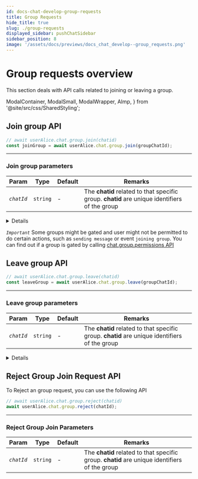 ```yaml
---
id: docs-chat-develop-group-requests
title: Group Requests
hide_title: true
slug: ./group-requests
displayed_sidebar: pushChatSidebar
sidebar_position: 8
image: '/assets/docs/previews/docs_chat_develop--group_requests.png'
---
```


# Group requests overview

This section deals with API calls related to joining or leaving a group.

<head>
  <title>{`Group Requests | Push Chat | Push Documentation`}</title>
</head>

  ModalContainer,
  ModalSmall,
  ModalWrapper,
  AImp,
} from '@site/src/css/SharedStyling';

## Join group API

```typescript
// await userAlice.chat.group.join(chatid)
const joinGroup = await userAlice.chat.group.join(groupChatId);
```

---

### Join group parameters

| Param      | Type     | Default | Remarks                                                                                       |
| ---------- | -------- | ------- | --------------------------------------------------------------------------------------------- |
| _`chatId`_ | `string` | -       | The **chatid** related to that specific group. **chatid** are unique identifiers of the group |

<Details summary="Expected response">

{" "}

```typescript
{
  members: [
    {
      wallet: 'eip155:0x140BE62b2177A975Bbef398DF8934b883E7d13f9',
      publicKey: '-----BEGIN PGP PUBLIC KEY BLOCK-----\n' +
        '\n' +
        'xsBNBGTvNZgBCADeYpZfxgn1HoMUuWM42v8ZWfLPwglQYmzz5rY3PdPPoRFU\n' +
        'v0AyPjYKpmLh2ZNfXjPaS9GuMdpXaomYSEwsV02hXZOQelo9cLop0Fc2i+l7\n' +
        '70rYhePuOuQ+XD/xYzhngAgNJ9rX96YnSodldb8uJfxYmgoF0E9Z2o2fgZGj\n' +
        'll2CPnOaLXZaBQlPS3x/461TmZ1n2ZePS/fwiC7taLz3PtyGtKaC0vo4isvI\n' +
        'yf04fkjudG0XIns5CWjdR2HeDC8BzSl8OVj8AQAc5uVU8Abk+ejWVr4zfoox\n' +
        'eaziDPgGdkckFiQ6Tdsg0tPwwOpSrCCtJocTmc/fWaBb0YlnyAAL88fJABEB\n' +
        'AAHNAMLAigQQAQgAPgWCZO81mAQLCQcICZBMYqhmfI2WQQMVCAoEFgACAQIZ\n' +
        'AQKbAwIeARYhBC9DyzhpX3ACb/yTq0xiqGZ8jZZBAACxNQf/UrM/whR7vCs+\n' +
        'ez8Y8Hz4WqIuXtfMh4l2nKVv5UUuAfQkBxEY5j6Ga2+JgKU3neQ34x/v6fm9\n' +
        'CLcY38Tc4AWyEx8KC78J+xOs7RMfyNBeiaf8KdaFfQrP0nMmufE6TxkfV1Y5\n' +
        'LJZZ8350rZVtYJppWtlH+gbyUmMObyWDWbL3aWtqa3xjv0kLsf7TnugiFwzB\n' +
        'gHHtk8tlDSOxRt0VdNNd19+/zrBYNl07Ig24WD2ETaJiaqa651z24/6/MkGT\n' +
        'MBoQh+679tuWWcTrNi4jIA8jhSQ5BOgbAapl3qXk0m9/Aexpe2s6ISLXe8YJ\n' +
        'j4cObDLv/ZKKeLZYTq9lVCydLAQUbs7ATQRk7zWYAQgAmx36uefgUF4cCSYH\n' +
        'WMWAOTyc8Awo+hxn6FktOLU1+9hfGrX2jwGLOoOwjNgbYJbiSvRglAX2b57/\n' +
        'qkkltAg1ZYCLSUzfBUbbWYlJNBwpv7+52zHaLUZ3gmI5aE48ad+uzaadgpVT\n' +
        'VqLbhdgkN6jkemPTlfMehyS49AAbmqeKfo2U72tm9ZqT2cPVCASMjN/Ux2qG\n' +
        '3W8HTo0KIVFSbkTthl1zAlwAFksp0q437+pxbdJIecJ9mO6N4OQMnv+hVBDc\n' +
        'WrPqBDJ0nas4JNgLxmLv0pheGg/TEfwS/p6xGRW5m08bj2l0cgqmEaM27jbi\n' +
        'DEpOykRWsDMhheEfI2zV/Qam8QARAQABwsB2BBgBCAAqBYJk7zWYCZBMYqhm\n' +
        'fI2WQQKbDBYhBC9DyzhpX3ACb/yTq0xiqGZ8jZZBAAAnBggA1gkIopr9HJFP\n' +
        'fO5SebcbowH4AG9M0qBqF4h1JIKbqvOnxLSsC5QmmzFcjS9ihyHBvzbRVGkC\n' +
        'zEHYpLRedQ2AmQQfsf/VOoZJEOlb7tTk4+SpYtsGte5X/yLT5Bkls7Rp8ubK\n' +
        '/V99muj1nA/OkasllXQUSGEweVz6ejzJ0oMm3Vewmw8PelsdAnfS7Ud1MnXQ\n' +
        'h+O8TCR56F5gAMWxZmxFpZMZyUFOH6KM+vL7HJUBztUS2g0ELsHKy9ep2yhv\n' +
        'iABIwx/gEuPr0NDAH9x9XFKg5m3rO64KTY4BRWBISwmQ25dM1s1bwDPLi5XI\n' +
        '6Daw1glFxpPRrxgQGlVLzJOu5b8swQ==\n' +
        '=9hCc\n' +
        '-----END PGP PUBLIC KEY BLOCK-----\n',
      isAdmin: true,
      image: 'data:image/png;base64,iVBORw0KGgoAAAANSUhEUgAAACAAAAAgCAYAAABzenr0AAAAzUlEQVR4AcXBsWlDMRiF0c8XTeAJPIAgoFbgQew1PIbXyKsyhUGtCqM6ZAJX6Z32fykM4hnuObv71++TYJRKlHtji1EqUe6NSJgJM2G2W74/nkzIvfHKKJUZwkyYCbOUe+Odcm/MEGbCTJil2/VMdLx8Eo1S2SL3RnS7nomEmTATZmm//BANKlHujS1GqUT7hRVhJsyEWWLSKJVXcm/MEGbCTJgl/sm9EY1SmTFKJcq9EY1SiYSZMBNm6XE6sHJhJffGOz1OByJhJsyE2R/3lDA4e9QQhAAAAABJRU5ErkJggg=='
    }
  ],
  pendingMembers: [
    {
      wallet: 'eip155:0x119bb8ad40B1f94e2b30ae5f59eeaEB67cD0Bd6C',
      publicKey: null,
      isAdmin: false,
      image: null
    },
    {
      wallet: 'eip155:0x6e0C509d14EbF26A529bf6DC5CC9bee7F5b8DBa4',
      publicKey: null,
      isAdmin: false,
      image: null
    },
    {
      wallet: 'eip155:0xE3FDD0527a9F8418f9a7D9e970452827FbE202FF',
      publicKey: '-----BEGIN PGP PUBLIC KEY BLOCK-----\n' +
        '\n' +
        'xsBNBGTvNZgBCADouo4S2kPqA//+I7nDAk15/LcJ2TGvDhOYuPNUNMiNGOb4\n' +
        'txusuKz6HOaG+K9hiUBpHjKrYEmCT2FEXxt8bfS3SpWb74RHSkWUNUkxk25y\n' +
        'gE5gaCKyAdcnOUyVLmobVFFYtH6naK9bULaUtkVik1P0iuEevWHxtTpsjbyH\n' +
        'bZtNpVTdprdLib4Wx6bb7VogsvjlvNJcVJ4sfPE0XgsQgAGIev7yJyU0DGzt\n' +
        '/EbvFX4sv51Kb1dX9ctBcvzVbs9+qT6LTivsrQp+TNHUN4zEeMhnWFFP5K1d\n' +
        'H445S6FWk53XvBudcOkFPtltU1MPCS6hmhevArBfYzy5eSlaKA/fH+kFABEB\n' +
        'AAHNAMLAigQQAQgAPgWCZO81mAQLCQcICZCrD2gy8Zu4awMVCAoEFgACAQIZ\n' +
        'AQKbAwIeARYhBKru9/u8wPcTeHibkasPaDLxm7hrAADa/Af+PbamVg/Ig2S2\n' +
        'HgIy4w5x7ulSk1/49+AmuiUMiVUwJSVBhROsyDbLET56w4+1TIMYZFJaczW3\n' +
        '8tCvAOUSauzc52I3zwGmaCupBJokIWp7ncPh0B8TFYrgThgXV7sLf3xy4roy\n' +
        'y8oFz1Zla88krwtPe4Az7TF+WNdXoDsLNJ3GXRmNqs1GITmDqAXFWncl12NM\n' +
        'ajUKWIKc/Gi1oKfz22mabJTtWBimDpA12LaGK3GjEK5CiWXT3Tzlqn6R14EZ\n' +
        '6ohpKZldSJiMPL0Bu9iT52iHOsw1wTZNC1L5lKhOCi3c+/fLRcJZt3hdCjqy\n' +
        'd/FSCa8/Ny/GrHBWoL49rSF4pDEA+s7ATQRk7zWYAQgAtNOoHCL7BCnjwp8O\n' +
        'htTxEI5r7Q/1zKKHiz6QKjjrGBYyR6gcmPM3JNEcvzY4OsCFnKBv2suOgrqH\n' +
        '8kXJzfpIQ7u7uJs+O3p/cn86RMANiEnO8NbB/0scpfZ7Vg3eOfoiWYE4I/1o\n' +
        'FVDCyZ1YVqtbcmuW6D8i1djjeoUmkUDZyPo7Qs6hUsJeYA/Rfl8mH5sjy2cN\n' +
        'WXf8cEtOUqJtwERXt5aRB/nBZiC0bsP6hf0HtAoNA8/96TkqrcQpODW/RckD\n' +
        'fo4wkpEONHRH+LGX7GV0pwymHu42TUnULmED6BrMgMYG2sKpxMThxtAxRaiP\n' +
        'nZ3DKXr8GCjTYnbEZpoi2zKCOQARAQABwsB2BBgBCAAqBYJk7zWYCZCrD2gy\n' +
        '8Zu4awKbDBYhBKru9/u8wPcTeHibkasPaDLxm7hrAADGyQgA5NMUkoyDTPZa\n' +
        'Znj1dB+17xBXCZ/u7pPQc1DukBefVke7/qYIicdnnEGIX3Zd7TckFRsDljR/\n' +
        '3418Bne4WyL57fAF/GgYsegpJ9n1KT7oPxWzibIaYdj7R6bkDt5r61EDWC3N\n' +
        'VBbnZu9cO15TYkObJIiyNvwbQyd6Dm313b39GnEE8sM709TWsI6Es6rRZAfC\n' +
        '+sI8ezYxqVUbP7sW3jJZYzdPOhZPHvFd5iJ2EfygEOuk5tb7AimfNwF/CNcB\n' +
        'weQGEU7feOSB9lXXA+Ag1duLM4B9bLbbHEQIPhKlBF1ED64e/W/5HNfoAkS4\n' +
        'qhzOD5XWs6xs45nnYqUbBFLG9Xk+Jg==\n' +
        '=qtAv\n' +
        '-----END PGP PUBLIC KEY BLOCK-----\n',
      isAdmin: false,
      image: 'data:image/png;base64,iVBORw0KGgoAAAANSUhEUgAAACAAAAAgCAYAAABzenr0AAAAw0lEQVR4AcXBsXECMRRF0csbdbAZBagHKlJMSOL90IUq2h5UABktLE6/HcizY4/fOafrcntzQB/BTKvBEcJMmAmz0keQtRpk67bzRQ1m1m0nu19E1keQCTNhJsxO1+X2JukjmHm+Ppg5Lw9mWg0yYSbMhFnhoPPy4C8JM2EmzArftBr8J2EmzIRZ6SPIWg2yPoKs1WCmjyBrNcj6CDJhJsyEWWk1OKKP4DdaDTJhJsyEWeEHrQbZuu3M3C/iCGEmzITZJ/s7LOkKUABjAAAAAElFTkSuQmCC'
    }
  ],
  contractAddressERC20: null,
  numberOfERC20: 0,
  contractAddressNFT: null,
  numberOfNFTTokens: 0,
  verificationProof: 'pgp:-----BEGIN PGP SIGNATURE-----\n' +
    '\n' +
    'wsBzBAEBCAAnBYJk7zWZCZBMYqhmfI2WQRYhBC9DyzhpX3ACb/yTq0xiqGZ8\n' +
    'jZZBAADwAwgAq/6WjtwRt1aPTLWwtSx80Ng/Wxf97dkpebMXSj9T7f5ia1rM\n' +
    '8wqsuNUDMEMPB9LM34f6Q5pD994oeN2YT7z34u20mskiNphZdx/DNvu8w9UZ\n' +
    'rI3tyjfZULhARNVM34sSABnHtExbl4ZArhNDsT86ku0sZNjr9frn2mtgmlKN\n' +
    'nQdGcLJSxbci0hFg3nE5mYNpwZNs2S/2uk11WHKxzMhII6AdePE77BKPqedu\n' +
    'PiXDODO2dIvV8glLQoJPRPgc2ap+/xYIBUFljqHGPU/62VSLlHxBJv72p5s/\n' +
    'kOxiqD42TmpaaMtfudqgsZsGoYpZDHcMKYGNZs+9qVRHPRD+s0QhEA==\n' +
    '=c6IF\n' +
    '-----END PGP SIGNATURE-----\n',
  groupImage: 'data:image/png;base64,iVBORw0KGgoAAAANSUhEUgAAACAAAAAgCAYAAABzenr0AAAAvklEQVR4AcXBsW2FMBiF0Y8r3GQb6jeBxRauYRpo4yGQkMd4A7kg7Z/GUfSKe8703fKDkTATZsJsrr0RlZSJ9r4RLayMvLmJjnQS1d6IhJkwE2bT13U/DBzp5BN73xgRZsJMmM1HOolqb/yWiWpvjJSUiRZWopIykTATZsJs5g+1N6KSMiO1N/5DmAkzYTa9Lh6MhJkwE2ZzSZlo7xvRwson3txERzqJhJkwE2bT6+JhoKTMJ2pvjAgzYSbMfgDlXixqjH6gRgAAAABJRU5ErkJggg==',
  groupName: 'influential_maroon_gamefowl',
  groupDescription: 'urgent_brown_butterfly',
  isPublic: false,
  groupCreator: 'eip155:0x140BE62b2177A975Bbef398DF8934b883E7d13f9',
  chatId: '5f769c881ffe328117dea3d3acd0b97ce7f4c163e440f75a96be3e33f7d2a000',
  meta: null,
  scheduleAt: null,
  scheduleEnd: null,
  groupType: 'default',
  status: null,
  rules: {},
  eventType: 'update'
}
```

| Parameter                  | Type                  | Remarks                                                        |
| -------------------------- | --------------------- | -------------------------------------------------------------- |
| `members`                  | `Array<Object>`       | An array containing member objects.                            |
| `members.wallet`           | `string`              | The wallet address of the member.                              |
| `members.publicKey`        | `string`              | The member's public PGP key (if available).                    |
| `members.isAdmin`          | `boolean`             | Indicates whether the member is an admin.                      |
| `members.image`            | `string`              | Image associated with the member.                              |
| `pendingMembers`           | `Array<Object>`       | An array containing pending member objects.                    |
| `pendingMembers.wallet`    | `string`              | The wallet address of the pending member.                      |
| `pendingMembers.publicKey` | `string`              | The pending member's public PGP key (if available).            |
| `pendingMembers.isAdmin`   | `boolean`             | Indicates whether the pending member is an admin.              |
| `pendingMembers.image`     | `string`              | Image associated with the pending member.                      |
| `contractAddressERC20`     | `string` or `null`    | Contract address for ERC20 tokens (Used for tokenGating).      |
| `numberOfERC20`            | `number`              | The number of ERC20 tokens associated. (Used for tokenGating). |
| `contractAddressNFT`       | `string` or `null`    | Contract address for NFT tokens (Used for tokenGating)         |
| `numberOfNFTTokens`        | `number`              | The number of NFT tokens associated. (Used for tokenGating)    |
| `verificationProof`        | `string`              | Verification proof associated with group data.                 |
| `groupImage`               | `string`              | Group's image.                                                 |
| `groupName`                | `string`              | The name of the group.                                         |
| `groupDescription`         | `string`              | Description of the group.                                      |
| `isPublic`                 | `boolean`             | Indicates whether the group is public or private.              |
| `groupCreator`             | `string`              | Push Profile DID of the group creator.                         |
| `chatId`                   | `string`              | Unique chat ID associated with the group.                      |
| `meta`                     | `object` or `null`    | Additional metadata (if available).                            |
| `scheduleAt`               | `timestamp` or `null` | Scheduled start time (if available).                           |
| `scheduleEnd`              | `timestamp` or `null` | Scheduled end time (if available).                             |
| `groupType`                | `string`              | Type of the group (default, spaces, live etc).                 |
| `status`                   | `string` or `null`    | Status information ( active, expired etc)                      |
| `rules`                    | `Object`              | Group-specific moderation rules                                |
| `eventType`                | `string`              | The type of event (create, update etc)                         |

</Details>

_`Important`_ Some groups might be gated and user might not be permitted to do certain actions, such as `sending message` or event `joining group`. You can find out if a group is gated by calling [chat.group.permissions API](/docs/chat/build/group-permissions)

## Leave group API

```typescript
// await userAlice.chat.group.leave(chatid)
const leaveGroup = await userAlice.chat.group.leave(groupChatId);
```

---

### Leave group parameters

| Param      | Type     | Default | Remarks                                                                                       |
| ---------- | -------- | ------- | --------------------------------------------------------------------------------------------- |
| _`chatId`_ | `string` | -       | The **chatid** related to that specific group. **chatid** are unique identifiers of the group |

<Details summary="Expected response">

{" "}

```typescript
{
  members: [
    {
      wallet: 'eip155:0x140BE62b2177A975Bbef398DF8934b883E7d13f9',
      publicKey: '-----BEGIN PGP PUBLIC KEY BLOCK-----\n' +
        '\n' +
        'xsBNBGTvNZgBCADeYpZfxgn1HoMUuWM42v8ZWfLPwglQYmzz5rY3PdPPoRFU\n' +
        'v0AyPjYKpmLh2ZNfXjPaS9GuMdpXaomYSEwsV02hXZOQelo9cLop0Fc2i+l7\n' +
        '70rYhePuOuQ+XD/xYzhngAgNJ9rX96YnSodldb8uJfxYmgoF0E9Z2o2fgZGj\n' +
        'll2CPnOaLXZaBQlPS3x/461TmZ1n2ZePS/fwiC7taLz3PtyGtKaC0vo4isvI\n' +
        'yf04fkjudG0XIns5CWjdR2HeDC8BzSl8OVj8AQAc5uVU8Abk+ejWVr4zfoox\n' +
        'eaziDPgGdkckFiQ6Tdsg0tPwwOpSrCCtJocTmc/fWaBb0YlnyAAL88fJABEB\n' +
        'AAHNAMLAigQQAQgAPgWCZO81mAQLCQcICZBMYqhmfI2WQQMVCAoEFgACAQIZ\n' +
        'AQKbAwIeARYhBC9DyzhpX3ACb/yTq0xiqGZ8jZZBAACxNQf/UrM/whR7vCs+\n' +
        'ez8Y8Hz4WqIuXtfMh4l2nKVv5UUuAfQkBxEY5j6Ga2+JgKU3neQ34x/v6fm9\n' +
        'CLcY38Tc4AWyEx8KC78J+xOs7RMfyNBeiaf8KdaFfQrP0nMmufE6TxkfV1Y5\n' +
        'LJZZ8350rZVtYJppWtlH+gbyUmMObyWDWbL3aWtqa3xjv0kLsf7TnugiFwzB\n' +
        'gHHtk8tlDSOxRt0VdNNd19+/zrBYNl07Ig24WD2ETaJiaqa651z24/6/MkGT\n' +
        'MBoQh+679tuWWcTrNi4jIA8jhSQ5BOgbAapl3qXk0m9/Aexpe2s6ISLXe8YJ\n' +
        'j4cObDLv/ZKKeLZYTq9lVCydLAQUbs7ATQRk7zWYAQgAmx36uefgUF4cCSYH\n' +
        'WMWAOTyc8Awo+hxn6FktOLU1+9hfGrX2jwGLOoOwjNgbYJbiSvRglAX2b57/\n' +
        'qkkltAg1ZYCLSUzfBUbbWYlJNBwpv7+52zHaLUZ3gmI5aE48ad+uzaadgpVT\n' +
        'VqLbhdgkN6jkemPTlfMehyS49AAbmqeKfo2U72tm9ZqT2cPVCASMjN/Ux2qG\n' +
        '3W8HTo0KIVFSbkTthl1zAlwAFksp0q437+pxbdJIecJ9mO6N4OQMnv+hVBDc\n' +
        'WrPqBDJ0nas4JNgLxmLv0pheGg/TEfwS/p6xGRW5m08bj2l0cgqmEaM27jbi\n' +
        'DEpOykRWsDMhheEfI2zV/Qam8QARAQABwsB2BBgBCAAqBYJk7zWYCZBMYqhm\n' +
        'fI2WQQKbDBYhBC9DyzhpX3ACb/yTq0xiqGZ8jZZBAAAnBggA1gkIopr9HJFP\n' +
        'fO5SebcbowH4AG9M0qBqF4h1JIKbqvOnxLSsC5QmmzFcjS9ihyHBvzbRVGkC\n' +
        'zEHYpLRedQ2AmQQfsf/VOoZJEOlb7tTk4+SpYtsGte5X/yLT5Bkls7Rp8ubK\n' +
        '/V99muj1nA/OkasllXQUSGEweVz6ejzJ0oMm3Vewmw8PelsdAnfS7Ud1MnXQ\n' +
        'h+O8TCR56F5gAMWxZmxFpZMZyUFOH6KM+vL7HJUBztUS2g0ELsHKy9ep2yhv\n' +
        'iABIwx/gEuPr0NDAH9x9XFKg5m3rO64KTY4BRWBISwmQ25dM1s1bwDPLi5XI\n' +
        '6Daw1glFxpPRrxgQGlVLzJOu5b8swQ==\n' +
        '=9hCc\n' +
        '-----END PGP PUBLIC KEY BLOCK-----\n',
      isAdmin: true,
      image: 'data:image/png;base64,iVBORw0KGgoAAAANSUhEUgAAACAAAAAgCAYAAABzenr0AAAAzUlEQVR4AcXBsWlDMRiF0c8XTeAJPIAgoFbgQew1PIbXyKsyhUGtCqM6ZAJX6Z32fykM4hnuObv71++TYJRKlHtji1EqUe6NSJgJM2G2W74/nkzIvfHKKJUZwkyYCbOUe+Odcm/MEGbCTJil2/VMdLx8Eo1S2SL3RnS7nomEmTATZmm//BANKlHujS1GqUT7hRVhJsyEWWLSKJVXcm/MEGbCTJgl/sm9EY1SmTFKJcq9EY1SiYSZMBNm6XE6sHJhJffGOz1OByJhJsyE2R/3lDA4e9QQhAAAAABJRU5ErkJggg=='
    }
  ],
  pendingMembers: [
    {
      wallet: 'eip155:0x119bb8ad40B1f94e2b30ae5f59eeaEB67cD0Bd6C',
      publicKey: null,
      isAdmin: false,
      image: null
    },
    {
      wallet: 'eip155:0x6e0C509d14EbF26A529bf6DC5CC9bee7F5b8DBa4',
      publicKey: null,
      isAdmin: false,
      image: null
    },
    {
      wallet: 'eip155:0xE3FDD0527a9F8418f9a7D9e970452827FbE202FF',
      publicKey: '-----BEGIN PGP PUBLIC KEY BLOCK-----\n' +
        '\n' +
        'xsBNBGTvNZgBCADouo4S2kPqA//+I7nDAk15/LcJ2TGvDhOYuPNUNMiNGOb4\n' +
        'txusuKz6HOaG+K9hiUBpHjKrYEmCT2FEXxt8bfS3SpWb74RHSkWUNUkxk25y\n' +
        'gE5gaCKyAdcnOUyVLmobVFFYtH6naK9bULaUtkVik1P0iuEevWHxtTpsjbyH\n' +
        'bZtNpVTdprdLib4Wx6bb7VogsvjlvNJcVJ4sfPE0XgsQgAGIev7yJyU0DGzt\n' +
        '/EbvFX4sv51Kb1dX9ctBcvzVbs9+qT6LTivsrQp+TNHUN4zEeMhnWFFP5K1d\n' +
        'H445S6FWk53XvBudcOkFPtltU1MPCS6hmhevArBfYzy5eSlaKA/fH+kFABEB\n' +
        'AAHNAMLAigQQAQgAPgWCZO81mAQLCQcICZCrD2gy8Zu4awMVCAoEFgACAQIZ\n' +
        'AQKbAwIeARYhBKru9/u8wPcTeHibkasPaDLxm7hrAADa/Af+PbamVg/Ig2S2\n' +
        'HgIy4w5x7ulSk1/49+AmuiUMiVUwJSVBhROsyDbLET56w4+1TIMYZFJaczW3\n' +
        '8tCvAOUSauzc52I3zwGmaCupBJokIWp7ncPh0B8TFYrgThgXV7sLf3xy4roy\n' +
        'y8oFz1Zla88krwtPe4Az7TF+WNdXoDsLNJ3GXRmNqs1GITmDqAXFWncl12NM\n' +
        'ajUKWIKc/Gi1oKfz22mabJTtWBimDpA12LaGK3GjEK5CiWXT3Tzlqn6R14EZ\n' +
        '6ohpKZldSJiMPL0Bu9iT52iHOsw1wTZNC1L5lKhOCi3c+/fLRcJZt3hdCjqy\n' +
        'd/FSCa8/Ny/GrHBWoL49rSF4pDEA+s7ATQRk7zWYAQgAtNOoHCL7BCnjwp8O\n' +
        'htTxEI5r7Q/1zKKHiz6QKjjrGBYyR6gcmPM3JNEcvzY4OsCFnKBv2suOgrqH\n' +
        '8kXJzfpIQ7u7uJs+O3p/cn86RMANiEnO8NbB/0scpfZ7Vg3eOfoiWYE4I/1o\n' +
        'FVDCyZ1YVqtbcmuW6D8i1djjeoUmkUDZyPo7Qs6hUsJeYA/Rfl8mH5sjy2cN\n' +
        'WXf8cEtOUqJtwERXt5aRB/nBZiC0bsP6hf0HtAoNA8/96TkqrcQpODW/RckD\n' +
        'fo4wkpEONHRH+LGX7GV0pwymHu42TUnULmED6BrMgMYG2sKpxMThxtAxRaiP\n' +
        'nZ3DKXr8GCjTYnbEZpoi2zKCOQARAQABwsB2BBgBCAAqBYJk7zWYCZCrD2gy\n' +
        '8Zu4awKbDBYhBKru9/u8wPcTeHibkasPaDLxm7hrAADGyQgA5NMUkoyDTPZa\n' +
        'Znj1dB+17xBXCZ/u7pPQc1DukBefVke7/qYIicdnnEGIX3Zd7TckFRsDljR/\n' +
        '3418Bne4WyL57fAF/GgYsegpJ9n1KT7oPxWzibIaYdj7R6bkDt5r61EDWC3N\n' +
        'VBbnZu9cO15TYkObJIiyNvwbQyd6Dm313b39GnEE8sM709TWsI6Es6rRZAfC\n' +
        '+sI8ezYxqVUbP7sW3jJZYzdPOhZPHvFd5iJ2EfygEOuk5tb7AimfNwF/CNcB\n' +
        'weQGEU7feOSB9lXXA+Ag1duLM4B9bLbbHEQIPhKlBF1ED64e/W/5HNfoAkS4\n' +
        'qhzOD5XWs6xs45nnYqUbBFLG9Xk+Jg==\n' +
        '=qtAv\n' +
        '-----END PGP PUBLIC KEY BLOCK-----\n',
      isAdmin: false,
      image: 'data:image/png;base64,iVBORw0KGgoAAAANSUhEUgAAACAAAAAgCAYAAABzenr0AAAAw0lEQVR4AcXBsXECMRRF0csbdbAZBagHKlJMSOL90IUq2h5UABktLE6/HcizY4/fOafrcntzQB/BTKvBEcJMmAmz0keQtRpk67bzRQ1m1m0nu19E1keQCTNhJsxO1+X2JukjmHm+Ppg5Lw9mWg0yYSbMhFnhoPPy4C8JM2EmzArftBr8J2EmzIRZ6SPIWg2yPoKs1WCmjyBrNcj6CDJhJsyEWWk1OKKP4DdaDTJhJsyEWeEHrQbZuu3M3C/iCGEmzITZJ/s7LOkKUABjAAAAAElFTkSuQmCC'
    }
  ],
  contractAddressERC20: null,
  numberOfERC20: 0,
  contractAddressNFT: null,
  numberOfNFTTokens: 0,
  verificationProof: 'pgp:-----BEGIN PGP SIGNATURE-----\n' +
    '\n' +
    'wsBzBAEBCAAnBYJk7zWZCZBMYqhmfI2WQRYhBC9DyzhpX3ACb/yTq0xiqGZ8\n' +
    'jZZBAADwAwgAq/6WjtwRt1aPTLWwtSx80Ng/Wxf97dkpebMXSj9T7f5ia1rM\n' +
    '8wqsuNUDMEMPB9LM34f6Q5pD994oeN2YT7z34u20mskiNphZdx/DNvu8w9UZ\n' +
    'rI3tyjfZULhARNVM34sSABnHtExbl4ZArhNDsT86ku0sZNjr9frn2mtgmlKN\n' +
    'nQdGcLJSxbci0hFg3nE5mYNpwZNs2S/2uk11WHKxzMhII6AdePE77BKPqedu\n' +
    'PiXDODO2dIvV8glLQoJPRPgc2ap+/xYIBUFljqHGPU/62VSLlHxBJv72p5s/\n' +
    'kOxiqD42TmpaaMtfudqgsZsGoYpZDHcMKYGNZs+9qVRHPRD+s0QhEA==\n' +
    '=c6IF\n' +
    '-----END PGP SIGNATURE-----\n',
  groupImage: 'data:image/png;base64,iVBORw0KGgoAAAANSUhEUgAAACAAAAAgCAYAAABzenr0AAAAvklEQVR4AcXBsW2FMBiF0Y8r3GQb6jeBxRauYRpo4yGQkMd4A7kg7Z/GUfSKe8703fKDkTATZsJsrr0RlZSJ9r4RLayMvLmJjnQS1d6IhJkwE2bT13U/DBzp5BN73xgRZsJMmM1HOolqb/yWiWpvjJSUiRZWopIykTATZsJs5g+1N6KSMiO1N/5DmAkzYTa9Lh6MhJkwE2ZzSZlo7xvRwson3txERzqJhJkwE2bT6+JhoKTMJ2pvjAgzYSbMfgDlXixqjH6gRgAAAABJRU5ErkJggg==',
  groupName: 'influential_maroon_gamefowl',
  groupDescription: 'urgent_brown_butterfly',
  isPublic: false,
  groupCreator: 'eip155:0x140BE62b2177A975Bbef398DF8934b883E7d13f9',
  chatId: '5f769c881ffe328117dea3d3acd0b97ce7f4c163e440f75a96be3e33f7d2a000',
  meta: null,
  scheduleAt: null,
  scheduleEnd: null,
  groupType: 'default',
  status: null,
  rules: {},
  eventType: 'update'
}
```

| Parameter                  | Type                  | Remarks                                                        |
| -------------------------- | --------------------- | -------------------------------------------------------------- |
| `members`                  | `Array<Object>`       | An array containing member objects.                            |
| `members.wallet`           | `string`              | The wallet address of the member.                              |
| `members.publicKey`        | `string`              | The member's public PGP key (if available).                    |
| `members.isAdmin`          | `boolean`             | Indicates whether the member is an admin.                      |
| `members.image`            | `string`              | Image associated with the member.                              |
| `pendingMembers`           | `Array<Object>`       | An array containing pending member objects.                    |
| `pendingMembers.wallet`    | `string`              | The wallet address of the pending member.                      |
| `pendingMembers.publicKey` | `string`              | The pending member's public PGP key (if available).            |
| `pendingMembers.isAdmin`   | `boolean`             | Indicates whether the pending member is an admin.              |
| `pendingMembers.image`     | `string`              | Image associated with the pending member.                      |
| `contractAddressERC20`     | `string` or `null`    | Contract address for ERC20 tokens (Used for tokenGating).      |
| `numberOfERC20`            | `number`              | The number of ERC20 tokens associated. (Used for tokenGating). |
| `contractAddressNFT`       | `string` or `null`    | Contract address for NFT tokens (Used for tokenGating)         |
| `numberOfNFTTokens`        | `number`              | The number of NFT tokens associated. (Used for tokenGating)    |
| `verificationProof`        | `string`              | Verification proof associated with group data.                 |
| `groupImage`               | `string`              | Group's image.                                                 |
| `groupName`                | `string`              | The name of the group.                                         |
| `groupDescription`         | `string`              | Description of the group.                                      |
| `isPublic`                 | `boolean`             | Indicates whether the group is public or private.              |
| `groupCreator`             | `string`              | Push Profile DID of the group creator.                         |
| `chatId`                   | `string`              | Unique chat ID associated with the group.                      |
| `meta`                     | `object` or `null`    | Additional metadata (if available).                            |
| `scheduleAt`               | `timestamp` or `null` | Scheduled start time (if available).                           |
| `scheduleEnd`              | `timestamp` or `null` | Scheduled end time (if available).                             |
| `groupType`                | `string`              | Type of the group (default, spaces, live etc).                 |
| `status`                   | `string` or `null`    | Status information ( active, expired etc)                      |
| `rules`                    | `Object`              | Group-specific moderation rules                                |
| `eventType`                | `string`              | The type of event (create, update etc)                         |

</Details>

## Reject Group Join Request API

To Reject an group request, you can use the following API

```typescript
// await userAlice.chat.group.reject(chatid)
await userAlice.chat.group.reject(chatId);
```

---

### Reject Group Join Parameters

| Param      | Type     | Default | Remarks                                                                                       |
| ---------- | -------- | ------- | --------------------------------------------------------------------------------------------- |
| _`chatId`_ | `string` | -       | The **chatid** related to that specific group. **chatid** are unique identifiers of the group |
